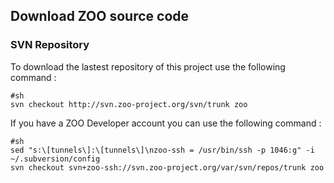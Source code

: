 
== Download ZOO source code  ==

=== SVN Repository ===

To download the lastest repository of this project use the following command :

<pre>
#sh
svn checkout http://svn.zoo-project.org/svn/trunk zoo
</pre>

If you have a ZOO Developer account you can use the following command :

<pre>
#sh
sed "s:\[tunnels\]:\[tunnels\]\nzoo-ssh = /usr/bin/ssh -p 1046:g" -i ~/.subversion/config
svn checkout svn+zoo-ssh://svn.zoo-project.org/var/svn/repos/trunk zoo
</pre>



{{TracNotice|{{PAGENAME}}}}